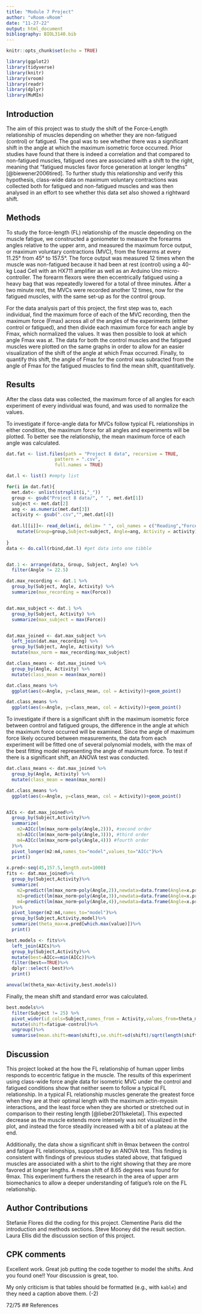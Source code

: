 ```yaml
---
title: "Module 7 Project"
author: "vRoom-vRoom"
date: "11-27-22"
output: html_document
bibliography: BIOL3140.bib
---
```

````r
knitr::opts_chunk$set(echo = TRUE)

library(ggplot2)
library(tidyverse)
library(knitr)
library(vroom)
library(readr)
library(dplyr)
library(MuMIn)
`````
## Introduction

The aim of this project was to study the shift of the Force-Length relationship of muscles depending on whether they are non-fatigued (control) or fatigued. The goal was to see whether there was a significant shift in the angle at which the maximum isometric force occurred. Prior studies have found that there is indeed a correlation and that compared to non-fatigued muscles, fatigued ones are associated with a shift to the right, meaning that "fatigued muscles favor force generation at longer lengths" [@biewener2006tired]. To further study this relationship and verify this hypothesis, class-wide data on maximum voluntary contractions was collected both for fatigued and non-fatigued muscles and was then analysed in an effort to see whether this data set also showed a rightward shift.

## Methods

To study the force-length (FL) relationship of the muscle depending on the muscle fatigue, we constructed a goniometer to measure the forearms angles relative to the upper arm, and measured the maximum force output, or maximum voluntary contractions (MVC), from the forearms at every 11.25° from 45° to 157.5°. The force output was measured 12 times when the muscle was non-fatigued because it had been at rest (control) using a 40-kg Load Cell with an HX711 amplifier as well as an Arduino Uno micro-controller. The forearm flexors were then eccentrically fatigued using a heavy bag that was repeatedly lowered for a total of three minutes. After a two minute rest, the MVCs were recorded another 12 times, now for the fatigued muscles, with the same set-up as for the control group. 

For the data analysis part of this project, the first step was to, each individual, find the maximum force of each of the MVC recording, then the maximum force (Fmax) across all of the angles of the experiments (either control or fatigued), and then divide each maximum force for each angle by Fmax, which normalized the values.
It was then possible to look at which angle Fmax was at. The data for both the control muscles and the fatigued muscles were plotted on the same graphs in order to allow for an easier visualization of the shift of the angle at which Fmax occurred. Finally, to quantify this shift, the angle of Fmax for the control was subracted from the angle of Fmax for the fatigued muscles to find the mean shift, quantitatively.

## Results
After the class data was collected, the maximum force of all angles for each experiment of every individual was found, and was used to normalize the values. 

To investigate if force-angle data for MVCs follow typical FL relationships in either condition, the maximum force for all angles and experiments will be plotted. To better see the relationship, the mean maximum force of each angle was calculated.

```r
dat.fat <- list.files(path = "Project 8 data", recursive = TRUE,
                  pattern = ".csv", 
                  full.names = TRUE)

dat.l <- list() #empty list

for(i in dat.fat){
  met.dat<- unlist(strsplit(i,"_"))
  group <- gsub("Project 8 data/", " ", met.dat[1])
  subject <- met.dat[2]
  ang <- as.numeric(met.dat[3])
  activity <- gsub(".csv","",met.dat[4])
  
  dat.l[[i]]<- read_delim(i, delim= " ", col_names = c("Reading","Force","Unit"))%>%
    mutate(Group=group,Subject=subject, Angle=ang, Activity = activity)
  
}
data <- do.call(rbind,dat.l) #get data into one tibble


dat.1 <- arrange(data, Group, Subject, Angle) %>% 
  filter(Angle != 22.5)

dat.max_recording <- dat.1 %>% 
  group_by(Subject, Angle, Activity) %>% 
  summarize(max_recording = max(Force))


dat.max_subject <- dat.1 %>% 
  group_by(Subject, Activity) %>% 
  summarize(max_subject = max(Force))


dat.max_joined <- dat.max_subject %>% 
  left_join(dat.max_recording) %>% 
  group_by(Subject, Angle, Activity) %>% 
  mutate(max_norm = max_recording/max_subject)

dat.class_means <- dat.max_joined %>% 
  group_by(Angle, Activity) %>% 
  mutate(class_mean = mean(max_norm))

dat.class_means %>% 
  ggplot(aes(x=Angle, y=class_mean, col = Activity))+geom_point() 

```

```r
dat.class_means %>% 
  ggplot(aes(x=Angle, y=class_mean, col = Activity))+geom_point() 
```


To investigate if there is a significant shift in the maximum isometric force between control and fatigued groups, the difference in the angle at which the maximum force occurred will be examined. Since the angle of maximum force likely occured between measurements, the data from each experiment will be fitted one of several polynomial models, with the max of the best fitting model representing the angle of maximum force.
To test if there is a significant shift, an ANOVA test was conducted.


```r
dat.class_means <- dat.max_joined %>% 
  group_by(Angle, Activity) %>% 
  mutate(class_mean = mean(max_norm))

dat.class_means %>% 
  ggplot(aes(x=Angle, y=class_mean, col = Activity))+geom_point() 


AICs <- dat.max_joined%>%
  group_by(Subject,Activity)%>%
  summarize(
    m2=AICc(lm(max_norm~poly(Angle,2))), #second order
    m3=AICc(lm(max_norm~poly(Angle,3))), #third order
    m4=AICc(lm(max_norm~poly(Angle,4))) #fourth order
  )%>%
  pivot_longer(m2:m4,names_to="model",values_to="AICc")%>%
  print()

x.pred<-seq(45,157.5,length.out=1000)
fits <- dat.max_joined%>%
  group_by(Subject,Activity)%>%
  summarize(
    m2=predict(lm(max_norm~poly(Angle,2)),newdata=data.frame(Angle=x.pred)), #second order
    m3=predict(lm(max_norm~poly(Angle,3)),newdata=data.frame(Angle=x.pred)), #third order
    m4=predict(lm(max_norm~poly(Angle,4)),newdata=data.frame(Angle=x.pred)) #fourth order
  )%>%
  pivot_longer(m2:m4,names_to="model")%>%
  group_by(Subject,Activity,model)%>%
  summarize(theta_max=x.pred[which.max(value)])%>%
  print()

best.models <- fits%>%
  left_join(AICs)%>%
  group_by(Subject,Activity)%>%
  mutate(best=AICc==min(AICc))%>%
  filter(best==TRUE)%>%
  dplyr::select(-best)%>%
  print()

```

```r

anova(lm(theta_max~Activity,best.models))
```

Finally, the mean shift and standard error was calculated.
```r
best.models%>%
  filter(Subject != 25) %>% 
  pivot_wider(id_cols=Subject,names_from = Activity,values_from=theta_max)%>%
  mutate(shift=fatigue-control)%>%
  ungroup()%>%
  summarise(mean.shift=mean(shift),se.shift=sd(shift)/sqrt(length(shift)))
```

## Discussion
This project looked at the how the FL relationship of human upper limbs responds to eccentric fatigue in the muscle. The results of this experiment using class-wide force angle data for isometric MVC under the control and fatigued conditions show that neither seem to follow a typical FL relationship. In a typical FL relationship muscles generate the greatest force when they are at their optimal length with the maximum actin-myosin interactions, and the least force when they are shorted or stretched out in comparison to their resting length [@lieber2011skeletal]. This expected decrease as the muscle extends more intensely was not visualized in the plot, and instead the force steadily increased with a bit of a plateau at the end.

Additionally, the data show a significant shift in θmax between the control and fatigue FL relationships, supported by an ANOVA test. This finding is consistent with findings of previous studies stated above, that fatigued muscles are associated with a shirt to the right showing that they are more favored at longer lengths. A mean shift of 8.65 degrees was found for θmax. This experiment furthers the research in the area of upper arm biomechanics to allow a deeper understanding of fatigue's role on the FL relationship.


## Author Contributions
Stefanie Flores did the coding for this project.
Clementine Paris did the introduction and methods sections.
Steve Mooney did the result section.
Laura Ellis did the discussion section of this project.

## CPK comments

Excellent work. Great job putting the code together to model the shifts. And you found one!! Your discussion is great, too. 

My only criticism is that tables should be formatted (e.g., with `kable`) and they need a caption above them. (-2)


72/75
## References